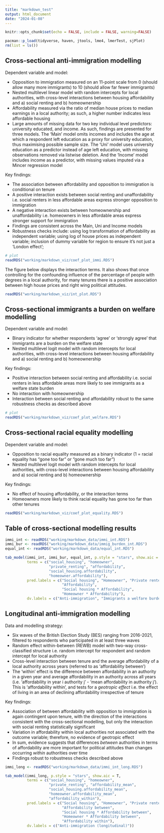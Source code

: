 ```yaml
---
title: "markdown_test"
output: html_document
date: "2024-01-08"
---
```


```r
knitr::opts_chunk$set(echo = FALSE, include = FALSE, warning=FALSE)
```

```r
pacman::p_load(tidyverse, haven, jtools, lme4, lmerTest, sjPlot)
rm(list = ls())
```

## Cross-sectional anti-immigration modelling

Dependent variable and model:  

* Opposition to immigration measured on an 11-point scale from 0 (should allow many more immigrants) to 10 (should allow far fewer immigrants)  
* Nested multilevel linear model with random intercepts for local authorities, with cross-level interactions between housing affordability and a) social renting and b) homeownership  
* Affordability measured via the ratio of median house prices to median earnings in a local authority; as such, a higher number indicates less affordable housing  
* Large amounts of missing data for two key individual level predictors: university educated, and income. As such, findings are presented for three models. The 'Main' model omits incomes and includes the age at which a respondent left education as a proxy for university education, thus maximising possible sample size. The 'Uni' model uses university education as a predictor instead of age left education, with missing observations removed via listwise deletion. And the 'Income' model includes income as a predictor, with missing values imputed via a Mincer regression model  

Key findings:  

* The association between affordability and opposition to immigration is conditional on tenure
* A positive interaction exists between social renting and unaffordability i.e. social renters in less affordable areas express stronger opposition to immigration  
* A negative interaction exists between homeownership and unaffordability i.e. homeowners in less affordable areas express stronger support for immigration  
* Findings are consistent across the Main, Uni and Income models  
* Robustness checks include: using log transformation of affordability as independent variable; using log of house prices as independent variable; inclusion of dummy variable for region to ensure it's not just a 'London effect';   

```r
# plot
readRDS("working/markdown_viz/coef_plot_immi.RDS")
```

The figure below displays the interaction terms. It also shows that once controlling for the confounding influence of the percentage of people with degrees in a local authority, for many tenures there is a positive association between high house prices and right wing political attitudes.  

```r
readRDS("working/markdown_viz/int_plot.RDS")
```

## Cross-sectional immigrants a burden on welfare modelling

Dependent variable and model:  

* Binary indicator for whether respondents 'agree' or 'strongly agree' that immigrants are a burden on the welfare state    
* Nested multilevel logit model with random intercepts for local authorities, with cross-level interactions between housing affordability and a) social renting and b) homeownership  

Key findings:  

* Positive interaction between social renting and affordability i.e. social renters in less affordable areas more likely to see immigrants as a welfare state burden  
* No interaction with homeownership  
* Interaction between social renting and affordability robust to the same robustness checks as described above  


```r
# plot
readRDS("working/markdown_viz/coef_plot_welfare.RDS")
```

## Cross-sectional racial equality modelling

Dependent variable and model:  

* Opposition to racial equality measured as a binary indicator (1 = racial equality has "gone too far" or "gone much too far")  
* Nested multilevel logit model with random intercepts for local authorities, with cross-level interactions between housing affordability and a) social renting and b) homeownership  

Key findings:  

* No effect of housing affordability, or the interaction terms
* Homeowners more likely to think racial equality has gone too far than other tenures  

```r
readRDS("working/markdown_viz/coef_plot_equality.RDS")
```

## Table of cross-sectional modelling results

```r
immi_int <- readRDS("working/markdown_data/immi_int.RDS")
immi_bur <- readRDS("working/markdown_data/immig_burden_int.RDS")
equal_int <- readRDS("working/markdown_data/equal_int.RDS")

tab_model(immi_int, immi_bur, equal_int, p.style = "stars", show.aic = T, 
          terms = c("social_housing", "homeowner", 
                    "private_renting", "affordability", 
                    "social_housing.affordability", 
                    "homeowner.affordability"),
          pred.labels = c("Social housing", "Homeowner", "Private renter",
                          "Affordability",
                          "Social housing * Affordability", 
                          "Homeowner * Affordability"),
          dv.labels = c("Anti-immigration", "Immigrants a welfare burden",  "Anti-racial equality"))
```


## Longitudinal anti-immigration modelling

Data and modelling strategy:

* Six waves of the British Election Study (BES) ranging from 2016-2021, filtered to respondents who participated in at least three waves  
* Random effect within-between (REWB) model with two-way cross-classified structure i.e. random intercept for respondent and random intercept for local authority  
* Cross-level interaction between tenure and the average affordability of a local authority across years (referred to as 'affordability between')  
* The 'within' effect is the difference between affordability in an authority in a given year and average affordability in an authority across all years (i.e. 'affordability in year i authority j' - 'mean affordability in authority j'). This is 'affordability within', and tests for a *geotropic effect* i.e. the effect of living in an area of declining affordability irrespective of tenure  

Key findings:  

* Association of between affordability with opposition to immigration is again contingent upon tenure, with the direction of the interactions consistent with the cross-sectional modelling, but only the interaction with social renting statistically significant  
* Variation in affordability within local authorities not associated with the outcome variable; therefore, no evidence of geotropic effect  
* In sum, evidence suggests that differences *between* authorities in terms of affordability are more important for political attitudes than changes occurring *within* authorities over time  
* Findings robust to robustness checks described above  

```r
immi_long <- readRDS("working/markdown_data/immi_int_long.RDS")

tab_model(immi_long, p.style = "stars", show.aic = T, 
          terms = c("social_housing", "homeowner", 
                    "private_renting", "affordability_mean",
                    "social_housing.affordability_mean",
                    "homeowner.affordability_mean",
                    "affordability_within"),
          pred.labels = c("Social housing", "Homeowner", "Private renter",
                          "Affordability between",
                          "Social housing * Affordability between",
                          "Homeowner * Affordability between",
                          "Affordability within"),
          dv.labels = c("Anti-immigration (longitudinal)"))
```

